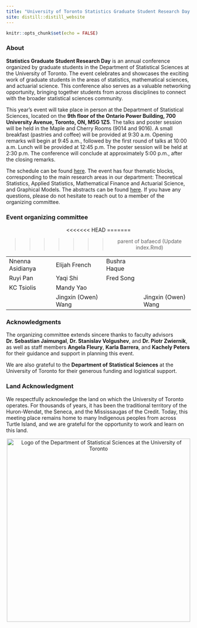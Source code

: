```yaml
---
title: "University of Toronto Statistics Graduate Student Research Day 2025"
site: distill::distill_website
---
```


```r
knitr::opts_chunk$set(echo = FALSE)

```


### About

**Statistics Graduate Student Research Day** is an annual conference organized by graduate students in the Department of Statistical Sciences at the University of Toronto. The event celebrates and showcases the exciting work of graduate students in the areas of statistics, mathematical sciences, and actuarial science. This conference also serves as a valuable networking opportunity, bringing together students from across disciplines to connect with the broader statistical sciences community.  

This year’s event will take place in person at the Department of Statistical Sciences, located on the **9th floor of the Ontario Power Building, 700 University Avenue, Toronto, ON, M5G 1Z5**. The talks and poster session will be held in the Maple and Cherry Rooms (9014 and 9016). A small breakfast (pastries and coffee) will be provided at 9:30 a.m. Opening remarks will begin at 9:45 a.m., followed by the first round of talks at 10:00 a.m. Lunch will be provided at 12:45 p.m. The poster session will be held at 2:30 p.m. The conference will conclude at approximately 5:00 p.m., after the closing remarks.  

The schedule can be found [here](schedule.html). The event has four thematic blocks, corresponding to the main research areas in our department: Theoretical Statistics, Applied Statistics, Mathematical Finance and Actuarial Science, and Graphical Models. The abstracts can be found [here](abstracts.html). If you have any questions, please do not hesitate to reach out to a member of the organizing committee.


### Event organizing committee

<div style="text-align: center; margin-top: 10px;">

<table style="margin-left: auto; margin-right: auto;">
  <tr>
    <td>Nnenna Asidianya</td>
    <td>Elijah French</td>
    <td>Bushra Haque</td>
  </tr>
  <tr>
    <td>Ruyi Pan</td>
    <td>Yaqi Shi</td>
    <td>Fred Song</td>
  </tr>
  <tr>
    <td>KC Tsiolis</td>
    <td>Mandy Yao</td>
<<<<<<< HEAD
  </tr>
  <tr>
    <td>&nbsp;</td>
    <td>Jingxin (Owen) Wang</td>
    <td>&nbsp;</td>
=======
    <td>Jingxin (Owen) Wang</td>
>>>>>>> parent of bafaecd (Update index.Rmd)
  </tr>
</table>

</div>




### Acknowledgments

The organizing committee extends sincere thanks to faculty advisors **Dr. Sebastian Jaimungal**, **Dr. Stanislav Volgushev**, and **Dr. Piotr Zwiernik**, as well as staff members **Angela Fleury**, **Karla Barrera**, and **Kachely Peters** for their guidance and support in planning this event.

We are also grateful to the **Department of Statistical Sciences** at the University of Toronto for their generous funding and logistical support.



### Land Acknowledgment

We respectfully acknowledge the land on which the University of Toronto operates. For thousands of years, it has been the traditional territory of the Huron-Wendat, the Seneca, and the Mississaugas of the Credit. Today, this meeting place remains home to many Indigenous peoples from across Turtle Island, and we are grateful for the opportunity to work and learn on this land.






<center>
<div class "layout-chunk">
<img align="center" src="dept_logo.png" width="500" alt="Logo of the Department of Statistical Sciences at the University of Toronto">
</div>
</center>




